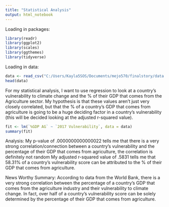 ```yaml
---
title: "Statistical Analysis"
output: html_notebook
---
```


Loading in packages:
```r
library(readr) 
library(ggplot2)
library(scales)
library(ggthemes)
library(tidyverse)
```

Loading in data:
```r
data <- read_csv("C:/Users/Kayla5SOS/Documents/mejo570/finalstory/data.csv")
head(data)
```

For my statistical analysis, I want to use regression to look at a country's vulnerability to climate change and the % of their GDP that comes from the Agriculture sector. My hypothesis is that these values aren't just very closely correlated, but that the % of a country's GDP that comes from agriculture is going to be a huge deciding factor in a country's vulnerability (this will be decided looking at the adjusted r-squared value).

```r
fit <- lm(`%GDP AG` ~ `2017 Vulnerability`, data = data)
summary(fit)
```

Analysis: 
My p-value of .0000000000000022 tells me that there is a very strong correlation/connection between a country's vulnerability and the percentage of their GDP that comes from agriculture, the correlation is definitely not random 
My adjusted r-squared value of .5831 tells me that 58.31% of a country's vulnerability score can be attributed to the % of their GDP that comes from agriculture. 

News Worthy Summary: 
According to data from the World Bank, there is a very strong correlation between the percentage of a country's GDP that comes from the agriculture industry and their vulnerability to climate change. In fact, over half of a country's vulnerability score can be solely determined by the percentage of their GDP that comes from agriculture. 









